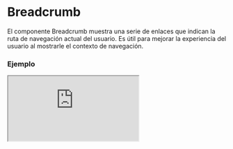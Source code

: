 # Breadcrumb

El componente Breadcrumb muestra una serie de enlaces que indican la ruta de navegación actual del usuario. Es útil para mejorar la experiencia del usuario al mostrarle el contexto de navegación.


### Ejemplo

<Iframe
  minHeightIframe="30dvh"
  src="https://fenextjs-component-storybook.vercel.app/iframe.html?args=&id=breadcrumb-breadcrumb--index&viewMode=story"
/>

### Importacion

Para importar el componente Breadcrumb, se puede hacer desde fenextjs

```tsx copy
import { Breadcrumb } from "fenextjs";
```

### Parametros

| Parametro     | Tipo                  | Requerido | Default | Descripcion                                                                                                                                                |
| ------------- | --------------------- | --------- | ------- | ---------------------------------------------------------------------------------------------------------------------------------------------------------- |
| links         | BreadcrumbLinkProps[] | sí        |         | Una lista de objetos que representan los enlaces del breadcrumb. Cada objeto incluye la URL, el contenido y opcionalmente un manejador de eventos onClick. |
| className     | string                | no        | ""      | Clase personalizada para el componente Breadcrumb.                                                                                                         |
| classNameItem | string                | no        | ""      | Clase personalizada para los elementos individuales del breadcrumb.                                                                                        |
| classNameLink | string                | no        | ""      | Clase personalizada para los enlaces dentro del breadcrumb.                                                                                                |

### Propiedades de BreadcrumbLink

Cada enlace en el breadcrumb se define mediante las siguientes propiedades:

| Propiedad | Tipo      | Descripción                                                           |
| --------- | --------- | --------------------------------------------------------------------- |
| href      | string    | La URL a la que se redirigirá cuando se haga clic en el enlace.       |
| children  | ReactNode | El contenido que se mostrará dentro del enlace.                       |
| onClick   | function  | Función que se ejecutará cuando se haga clic en el enlace (opcional). |

### Storybook

Para ver el storybook del componente lo puede hacer con este [link](https://fenextjs-component-storybook.vercel.app/?path=/story/breadcrumb-breadcrumb--index)

### Usos

- Breadcrumb básico

```tsx copy
<Breadcrumb
  links={[
    { href: "/home", children: "Home" },
    { href: "/about", children: "About" },
  ]}
/>
```

- Breadcrumb con clases personalizadas

```tsx copy
<Breadcrumb
  className="custom-breadcrumb"
  classNameItem="custom-item"
  classNameLink="custom-link"
  links={[
    { href: "/home", children: "Home" },
    { href: "/services", children: "Services" },
    { href: "/contact", children: "Contact" },
  ]}
/>
```
